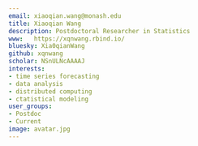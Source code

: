 ```yaml
---
email: xiaoqian.wang@monash.edu
title: Xiaoqian Wang
description: Postdoctoral Researcher in Statistics
www:   https://xqnwang.rbind.io/
bluesky: Xia0qianWang
github: xqnwang
scholar: NSnULNcAAAAJ
interests:
- time series forecasting
- data analysis
- distributed computing
- ctatistical modeling
user_groups:
- Postdoc
- Current
image: avatar.jpg
---
```


